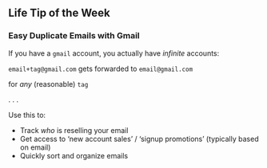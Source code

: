 ## Life Tip of the Week

### Easy Duplicate Emails with Gmail

If you have a `gmail` account, you actually have _infinite_ accounts: 

`email+tag@gmail.com` gets forwarded to `email@gmail.com`

for _any_ (reasonable) `tag`

. . . 

Use this to: 

- Track _who_ is reselling your email
- Get access to 'new account sales' / 'signup promotions' 
  (typically based on email)
- Quickly sort and organize emails
